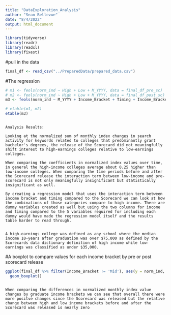 ```yaml
---
title: "DataExploration_Analysis"
author: "Sean Bellevue"
date: "8/4/2022"
output: html_document
---
```


```r


library(tidyverse)
library(readr)
library(readxl)
library(fixest)


```

#pull in the data
```r

final_df <- read_csv("../PreparedData/prepared_data.csv")

```

#The regression
```r
# m1 <- feols(norm_ind ~ High + Low + M_YYYY, data = final_df_pre_sc)
# m2 <- feols(norm_ind ~ High + Low + M_YYYY, data = final_df_post_sc)
m3 <- feols(norm_ind ~ M_YYYY + Income_Bracket + Timing + Income_Bracket*Timing, data = final_df)

# etable(m1, m2)
etable(m3)

```


```

Analysis Results:

Looking at the normalized sum of monthly index changes in search activity for keywords related to colleges that predominantly grant bachelor's degrees, the release of the Scorecard did not meaningfully shift interest to high-earnings colleges relative to low-earnings colleges.

When comparing the coefficients in normalized index values over time, in general the high-income colleges average about 0.25 higher than low-income colleges. When comparing the time periods before and after the Scorecard release the interaction term between low-income and pre-scorecard is not only meaningfully insignificant but statistically insignificant as well.

By creating a regression model that uses the interaction term between income bracket and timing compared to the Scorecard we can look at how the combinations of those categories compare to high income. There are dummy variables created as well but using the two columns for income and timing compared to the 5 variables required for including each dummy would have made the regression model itself and the results table harder to read through. 


A high-earnings college was defined as any school where the median income 10-years after graduation was over $75,000 as defined by the Scorecards data dictionary definition of high income while low-earnings was classified as under $35,000.

```

#A boxplot to compare values for each income bracket by pre or post scorecard release
```r

ggplot(final_df %>% filter(Income_Bracket != 'Mid'), aes(y = norm_ind, x = Income_Bracket, color = Timing)) +
  geom_boxplot()


```

```

When comparing the differences in normalized monthly index value changes by graduate income brackets we can see that overall there were more positve changes since the Scorecard was released but the relative change between high and low income brackets before and after the Scorecard was released is nearly zero

```